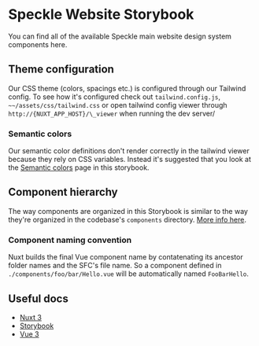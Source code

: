 
<Meta title="Speckle/Introduction" />

# Speckle Website Storybook

You can find all of the available Speckle main website design system components here.

## Theme configuration

Our CSS theme (colors, spacings etc.) is configured through our Tailwind config. To see how it's configured check out `tailwind.config.js`, `~~/assets/css/tailwind.css` or open tailwind config viewer through `http://{NUXT_APP_HOST}/\_viewer` when running the dev server/

### Semantic colors

Our semantic color definitions don't render correctly in the tailwind viewer because they rely on CSS variables. Instead it's suggested that you look at the [Semantic colors](/docs/speckle-styling-semantic-colors--semantic-colors) page in this storybook.

## Component hierarchy

The way components are organized in this Storybook is similar to the way they're organized in the codebase's `components` directory. [More info here](https://v3.nuxtjs.org/guide/directory-structure/components/).

### Component naming convention

Nuxt builds the final Vue component name by contatenating its ancestor folder names and the SFC's file name. So a component defined in `./components/foo/bar/Hello.vue` will be automatically named `FooBarHello`.

## Useful docs

- [Nuxt 3](https://v3.nuxtjs.org/guide/concepts/auto-imports/)
- [Storybook](https://storybook.js.org/docs/7.0/vue/get-started/introduction)
- [Vue 3](https://vuejs.org/guide/introduction.html)
